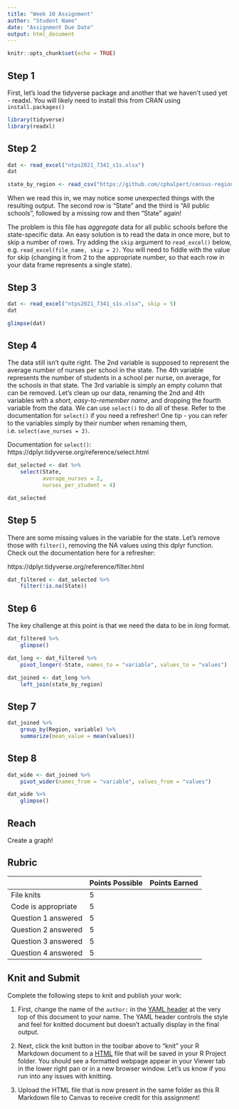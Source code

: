 ```yaml
---
title: "Week 10 Assignment"
author: "Student Name"
date: "Assignment Due Date"
output: html_document
---
```


```r
knitr::opts_chunk$set(echo = TRUE)
```

## Step 1

First, let's load the tidyverse package and another that we haven't used yet - readxl. You will likely need to install this from CRAN using `install.packages()`

```r
library(tidyverse)
library(readxl)
```

## Step 2

```r
dat <- read_excel("ntps2021_7341_s1s.xlsx")
dat

state_by_region <- read_csv("https://github.com/cphalpert/census-regions/blob/master/us%20census%20bureau%20regions%20and%20divisions.csv?raw=true")
```

When we read this in, we may notice some unexpected things with the resulting output. The second row is "State" and the third is "All public schools", followed by a missing row and then "State" again!

The problem is this file has _aggregate_ data for all public schools before the state-specific data. An easy solution is to read the data in once more, but to skip a number of rows. Try adding the `skip` argument to `read_excel()` below, e.g. `read_excel(file_name, skip = 2)`. You will need to fiddle with the value for skip (changing it from 2 to the appropriate number, so that each row in your data frame represents a single state).

## Step 3

```r
dat <- read_excel("ntps2021_7341_s1s.xlsx", skip = 5)
dat

glimpse(dat)
```

## Step 4

The data still isn't quite right. The 2nd variable is supposed to represent the average number of nurses per school in the state. The 4th variable represents the number of students in a school per nurse, on average, for the schools in that state. The 3rd variable is simply an empty column that can be removed. Let's clean up our data, renaming the 2nd and 4th variables with a _short, easy-to-remember name_, and dropping the fourth variable from the data. We can use `select()` to do all of these. Refer to the documentation for `select()` if you need a refresher! One tip - you can refer to the variables simply by their number when renaming them, i.e. `select(ave_nurses = 2)`.

Documentation for `select()`: https://dplyr.tidyverse.org/reference/select.html

```r
dat_selected <- dat %>% 
    select(State, 
           average_nurses = 2,
           nurses_per_student = 4)

dat_selected
```

## Step 5

There are some missing values in the variable for the state. Let's remove those with `filter()`, removing the NA values using this dplyr function. Check out the documentation here for a refresher:

https://dplyr.tidyverse.org/reference/filter.html

```r
dat_filtered <- dat_selected %>% 
    filter(!is.na(State))
```

## Step 6

The key challenge at this point is that we need the data to be in _long_ format. 

```r
dat_filtered %>% 
    glimpse()

dat_long <- dat_filtered %>% 
    pivot_longer(-State, names_to = "variable", values_to = "values")

dat_joined <- dat_long %>% 
    left_join(state_by_region)
```

## Step 7

```r
dat_joined %>% 
    group_by(Region, variable) %>% 
    summarize(mean_value = mean(values))
```

## Step 8

```r
dat_wide <- dat_joined %>% 
    pivot_wider(names_from = "variable", values_from = "values")

dat_wide %>% 
    glimpse()
```

## Reach

Create a graph!

## Rubric

|                     | Points Possible | Points Earned |
|---------------------|-----------------|---------------|
| File knits          | 5               |               |
| Code is appropriate | 5               |               |
| Question 1 answered | 5               |               |
| Question 2 answered | 5               |               |
| Question 3 answered | 5               |               |
| Question 4 answered | 5               |               |

## Knit and Submit

Complete the following steps to knit and publish your work:

1.  First, change the name of the `author:` in the [YAML header](https://bookdown.org/yihui/rmarkdown-cookbook/rmarkdown-anatomy.html#yaml-metadata) at the very top of this document to your name. The YAML header controls the style and feel for knitted document but doesn't actually display in the final output.

2.  Next, click the knit button in the toolbar above to "knit" your R Markdown document to a [HTML](https://bookdown.org/yihui/rmarkdown/html-document.html) file that will be saved in your R Project folder. You should see a formatted webpage appear in your Viewer tab in the lower right pan or in a new browser window. Let's us know if you run into any issues with knitting.

3. Upload the HTML file that is now present in the same folder as this R Markdown file to Canvas to receive credit for this assignment!